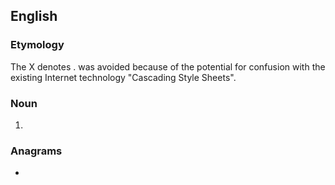 ==English==

===Etymology===
The X denotes {{m|en|cross}}. {{m|en|CSS}} was avoided because of the potential for confusion with the existing Internet technology "Cascading Style Sheets".

===Noun===
{{en-noun|-}}

# {{lb|en|computer security|Internet}} {{initialism of|lang=en|cross-site scripting}}

===Anagrams===
* {{anagrams|en|a=ssx|SxS}}